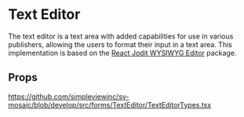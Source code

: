 
<Meta title='FormFields/FormFieldTextEditor/Readme' />

# Text Editor
The text editor is a text area with added capabilities for use in various publishers, allowing the users to format their input in a text area.
This implementation is based on the [React Jodit WYSIWYG Editor](https://www.npmjs.com/package/jodit-react) package.

## Props
https://github.com/simpleviewinc/sv-mosaic/blob/develop/src/forms/TextEditor/TextEditorTypes.tsx
